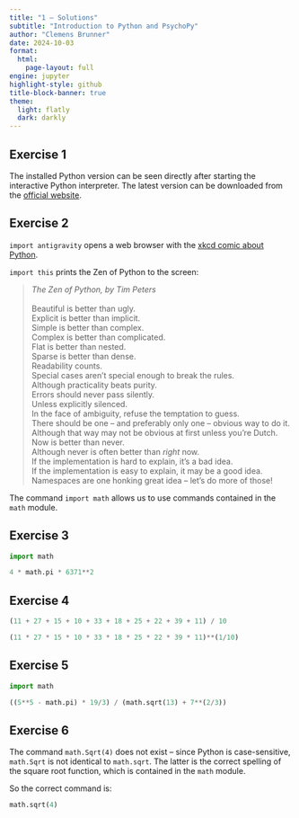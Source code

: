 ```yaml
---
title: "1 – Solutions"
subtitle: "Introduction to Python and PsychoPy"
author: "Clemens Brunner"
date: 2024-10-03
format:
  html:
    page-layout: full
engine: jupyter
highlight-style: github
title-block-banner: true
theme:
  light: flatly
  dark: darkly
---
```


## Exercise 1

The installed Python version can be seen directly after starting the interactive Python interpreter. The latest version can be downloaded from the [official website](https://www.python.org/).


## Exercise 2

`import antigravity` opens a web browser with the [xkcd comic about Python](https://xkcd.com/353/).

`import this` prints the Zen of Python to the screen:

> | *The Zen of Python, by Tim Peters*
> |
> | Beautiful is better than ugly.
> | Explicit is better than implicit.
> | Simple is better than complex.
> | Complex is better than complicated.
> | Flat is better than nested.
> | Sparse is better than dense.
> | Readability counts.
> | Special cases aren't special enough to break the rules.
> | Although practicality beats purity.
> | Errors should never pass silently.
> | Unless explicitly silenced.
> | In the face of ambiguity, refuse the temptation to guess.
> | There should be one -- and preferably only one -- obvious way to do it.
> | Although that way may not be obvious at first unless you're Dutch.
> | Now is better than never.
> | Although never is often better than *right* now.
> | If the implementation is hard to explain, it's a bad idea.
> | If the implementation is easy to explain, it may be a good idea.
> | Namespaces are one honking great idea -- let's do more of those!

The command `import math` allows us to use commands contained in the `math` module.


## Exercise 3

```python
import math

4 * math.pi * 6371**2
```


## Exercise 4

```python
(11 + 27 + 15 + 10 + 33 + 18 + 25 + 22 + 39 + 11) / 10
```

```python
(11 * 27 * 15 * 10 * 33 * 18 * 25 * 22 * 39 * 11)**(1/10)
```


## Exercise 5

```python
import math

((5**5 - math.pi) * 19/3) / (math.sqrt(13) + 7**(2/3))
```


## Exercise 6

The command `math.Sqrt(4)` does not exist – since Python is case-sensitive, `math.Sqrt` is not identical to `math.sqrt`. The latter is the correct spelling of the square root function, which is contained in the `math` module.

So the correct command is:

```python
math.sqrt(4)
```
